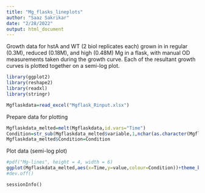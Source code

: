 ---
title: "Mg_flasks_lineplots"
author: "Saaz Sakrikar"
date: "2/28/2022"
output: html_document
---

Growth data for hstA and WT (2 biol replicates each) grown in in regular (0.3M), reduced (0.18M), and high (0.48M) Mg in a flask, with manual OD measurements taken during the growth curve.
Each of the resultant growth curves is plotted together on a semi-log plot.

```{r setup}
library(ggplot2)
library(reshape2)
library(readxl)
library(stringr)
```


```{r load_data,warning=FALSE,message=FALSE}
Mgflaskdata=read_excel("Mgflask_Rinput.xlsx")
```

Prepare data for plotting

```{r melt}
Mgflaskdata_melted=melt(Mgflaskdata,id.vars="Time")
Condition=str_sub(Mgflaskdata_melted$variable,1,nchar(as.character(Mgflaskdata_melted$variable))-2)
Mgflaskdata_melted$Condition=Condition
```

Plot data (semi-log plot)

```{r plot}
#pdf("Mg-lines", height = 4, width = 6)
ggplot(Mgflaskdata_melted,aes(x=Time,y=value,colour=Condition))+theme_bw()+scale_y_log10()+geom_line(size=1.25,alpha=0.5,aes(group=variable))+scale_color_manual(values=c("red","blue","firebrick","darkviolet","lightcoral","cadetblue3"))
#dev.off()
```

```{sessionInfo}
sessionInfo()
```